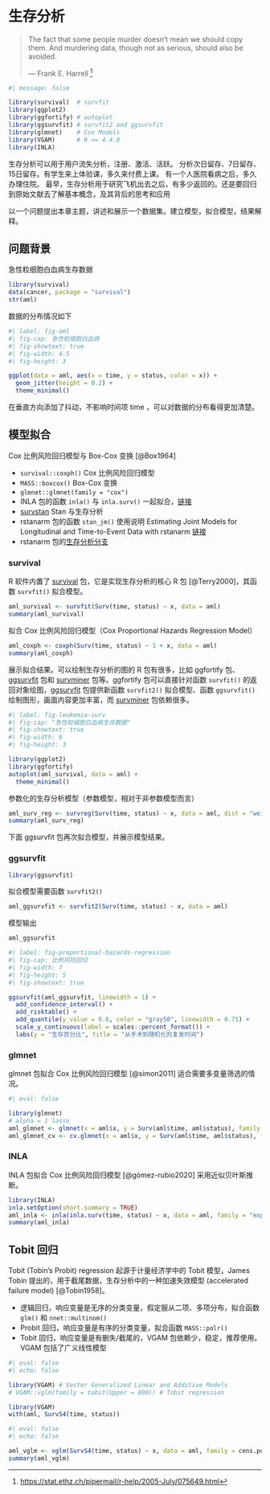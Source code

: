 # 生存分析 {#sec-survival-analysis}

> The fact that some people murder doesn't mean we should copy them. And murdering data, though not as serious, should also be avoided.
>
> --- Frank E. Harrell [^analyze-survival-data-1]

[^analyze-survival-data-1]: <https://stat.ethz.ch/pipermail/r-help/2005-July/075649.html>

```r
#| message: false

library(survival)  # survfit
library(ggplot2)
library(ggfortify) # autoplot
library(ggsurvfit) # survfit2 and ggsurvfit
library(glmnet)    # Cox Models
library(VGAM)      # R >= 4.4.0
library(INLA)
```

生存分析可以用于用户流失分析，注册、激活、活跃。 分析次日留存、7日留存、15日留存。有学生来上体验课，多久来付费上课。 有一个人医院看病之后，多久办理住院。 最早，生存分析用于研究飞机出去之后，有多少返回的。还是要回归到原始文献去了解基本概念，及其背后的思考和应用

以一个问题提出本章主题，讲述和展示一个数据集。建立模型，拟合模型，结果解释。

## 问题背景 {#sec-aml}

急性粒细胞白血病生存数据

```r
library(survival)
data(cancer, package = "survival")
str(aml)
```

数据的分布情况如下

```r
#| label: fig-aml
#| fig-cap: 急性粒细胞白血病
#| fig-showtext: true
#| fig-width: 4.5
#| fig-height: 3

ggplot(data = aml, aes(x = time, y = status, color = x)) +
  geom_jitter(height = 0.2) +
  theme_minimal()
```

在垂直方向添加了抖动，不影响时间项 time ，可以对数据的分布看得更加清楚。

## 模型拟合

Cox 比例风险回归模型与 Box-Cox 变换 [@Box1964]

-   `survival::coxph()` Cox 比例风险回归模型
-   `MASS::boxcox()` Box-Cox 变换
-   `glmnet::glmnet(family = "cox")`
-   INLA 包的函数 `inla()` 与 `inla.surv()` 一起拟合，[链接](https://becarioprecario.bitbucket.io/inla-gitbook/ch-survival.html)
-   [survstan](https://github.com/fndemarqui/survstan) Stan 与生存分析
-   rstanarm 包的函数 `stan_jm()` 使用说明 Estimating Joint Models for Longitudinal and Time-to-Event Data with rstanarm [链接](https://cran.r-project.org/web/packages/rstanarm/vignettes/jm.html)
-   rstanarm 包的[生存分析分支](https://github.com/stan-dev/rstanarm/pull/323)

### survival

R 软件内置了 [survival](https://github.com/therneau/survival) 包，它是实现生存分析的核心 R 包 [@Terry2000]，其函数 `survfit()` 拟合模型。

```r
aml_survival <- survfit(Surv(time, status) ~ x, data = aml)
summary(aml_survival)
```

拟合 Cox 比例风险回归模型（Cox Proportional Hazards Regression Model）

```r
aml_coxph <- coxph(Surv(time, status) ~ 1 + x, data = aml)
summary(aml_coxph)
```

展示拟合结果。可以绘制生存分析的图的 R 包有很多，比如 ggfortify 包、[ggsurvfit](https://github.com/ddsjoberg/ggsurvfit/) 包和 [survminer](https://github.com/kassambara/survminer) 包等。ggfortify 包可以直接针对函数 `survfit()` 的返回对象绘图，[ggsurvfit](https://github.com/ddsjoberg/ggsurvfit/) 包提供新函数 `survfit2()` 拟合模型、函数 `ggsurvfit()` 绘制图形，画面内容更加丰富，而 [survminer](https://github.com/kassambara/survminer) 包依赖很多。

```r
#| label: fig-leukemia-surv
#| fig-cap: "急性粒细胞白血病生存数据"
#| fig-showtext: true
#| fig-width: 6
#| fig-height: 3

library(ggplot2)
library(ggfortify)
autoplot(aml_survival, data = aml) +
  theme_minimal()
```

参数化的生存分析模型（参数模型，相对于非参数模型而言）

```r
aml_surv_reg <- survreg(Surv(time, status) ~ x, data = aml, dist = "weibull")
summary(aml_surv_reg)
```

下面 ggsurvfit 包再次拟合模型，并展示模型结果。

### ggsurvfit

```r
library(ggsurvfit)
```

拟合模型需要函数 `survfit2()`

```r
aml_ggsurvfit <- survfit2(Surv(time, status) ~ x, data = aml)
```

模型输出

```r
aml_ggsurvfit
```

```r
#| label: fig-proportional-hazards-regression
#| fig-cap: 比例风险回归
#| fig-width: 7
#| fig-height: 5
#| fig-showtext: true

ggsurvfit(aml_ggsurvfit, linewidth = 1) +
  add_confidence_interval() +
  add_risktable() +
  add_quantile(y_value = 0.6, color = "gray50", linewidth = 0.75) +
  scale_y_continuous(label = scales::percent_format()) +
  labs(y = "生存百分比", title = "从手术到随机化的复发时间") 
```

### glmnet

glmnet 包拟合 Cox 比例风险回归模型 [@simon2011] 适合需要多变量筛选的情况。

```r
#| eval: false

library(glmnet)
# alpha = 1 lasso
aml_glmnet <- glmnet(x = aml$x, y = Surv(aml$time, aml$status), family = "cox", alpha = 1)
aml_glmnet_cv <- cv.glmnet(x = aml$x, y = Surv(aml$time, aml$status), family = "cox", alpha = 1)
```

### INLA

INLA 包拟合 Cox 比例风险回归模型 [@gómez-rubio2020] 采用近似贝叶斯推断。

```r
library(INLA)
inla.setOption(short.summary = TRUE)
aml_inla <- inla(inla.surv(time, status) ~ x, data = aml, family = "exponential.surv", num.threads = "1:1")
summary(aml_inla)
```

## Tobit 回归 {#sec-tobit-regression}

Tobit (Tobin's Probit) regression 起源于计量经济学中的 Tobit 模型，James Tobin 提出的，用于截尾数据，生存分析中的一种加速失效模型 (accelerated failure model) [@Tobin1958]。

-   逻辑回归，响应变量是无序的分类变量，假定服从二项、多项分布，拟合函数 `glm()` 和 `nnet::multinom()`
-   Probit 回归，响应变量是有序的分类变量，拟合函数 `MASS::polr()`
-   Tobit 回归，响应变量是有删失/截尾的，VGAM 包依赖少，稳定，推荐使用。VGAM 包括了广义线性模型

```r
#| eval: false
#| echo: false

library(VGAM) # Vector Generalized Linear and Additive Models
# VGAM::vglm(family = tobit(Upper = 800)) # Tobit regression
```

```r
library(VGAM)
with(aml, SurvS4(time, status))
```

```r
#| eval: false
#| echo: false

aml_vglm <- vglm(SurvS4(time, status) ~ x, data = aml, family = cens.poisson)
summary(aml_vglm)
```
